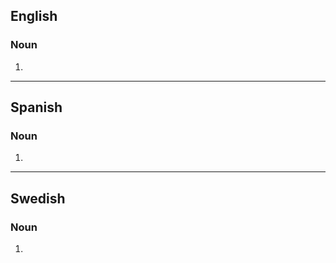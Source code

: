 ==English==

===Noun===
{{head|en|noun plural form}}

# {{plural of|sommelier|lang=en}}

----

==Spanish==

===Noun===
{{head|es|noun plural form}}

# {{plural of|sommelier|lang=es}}

----

==Swedish==

===Noun===
{{head|sv|noun form}}

# {{sv-noun-form-indef-gen|sommelier}}